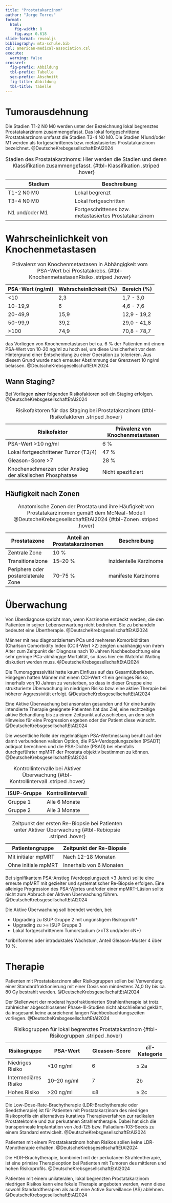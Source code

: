 ```yaml
---
title: "Prostatakarzinom"
author: "Jorge Torres"
format: 
  html: 
    fig-width: 8
    fig.asp: 0.618
slide-format: revealjs
bibliography: mta-schule.bib
csl: american-medical-association.csl
execute:
  warning: false
crossref: 
  fig-prefix: Abbildung
  tbl-prefix: Tabelle
  sec-prefix: Abschnitt
  fig-title: Abbildung
  tbl-title: Tabelle
---
```


# Tumorausdehnung 

Die Stadien T1-2 N0 M0 werden unter der Bezeichnung lokal begrenztes Prostatakarzinom zusammengefasst. 
Das lokal fortgeschrittene Prostatakarzinom umfasst die Stadien T3-4 N0 M0. 
Die Stadien N1und/oder M1 werden als fortgeschrittenes bzw. metastasiertes Prostatakarzinom bezeichnet. @DeutscheKrebsgesellschaftEtAl2024


| Stadium                     | Beschreibung                            |
|-----------------------------|-----------------------------------------|
| T1-2 N0 M0                  | Lokal begrenzt                          |
| T3-4 N0 M0                  | Lokal fortgeschritten                   |
| N1 und/oder M1              | Fortgeschrittenes bzw. metastasiertes Prostatakarzinom |

: Stadien des Prostatakarzinoms: Hier werden die Stadien und deren Klassifikation zusammengefasst. {#tbl-Klassifikation .striped .hover}


# Wahrscheinlichkeit von Knochenmetastasen 

| PSA-Wert (ng/ml)       | Wahrscheinlichkeit (%) | Bereich (%)   |
|------------------------|------------------------|---------------|
| <10                    | 2,3                    | 1,7 - 3,0     |
| 10-19,9                | 6                      | 4,6 - 7,6     |
| 20-49,9                | 15,9                   | 12,9 - 19,2   |
| 50-99,9                | 39,2                   | 29,0 - 41,8   |
| >100                   | 74,9                   | 70,8 - 78,7   |

: Prävalenz von Knochenmetastasen in Abhängigkeit vom PSA-Wert bei Prostatakrebs. {#tbl-KnochenmetastasenRisiko .striped .hover}


das Vorliegen von Knochenmetastasen bei ca. 6 % der Patienten mit einem PSA-Wert von 10-20 ng/ml zu hoch sei, um diese Unsicherheit vor dem Hintergrund einer Entscheidung zu einer Operation zu tolerieren. 
Aus diesem Grund wurde nach erneuter Abstimmung der Grenzwert 10 ng/ml belassen. @DeutscheKrebsgesellschaftEtAl2024


## Wann Staging? 

Bei Vorliegen ***einer*** folgenden Risikofaktoren soll ein Staging erfolgen. @DeutscheKrebsgesellschaftEtAl2024

| Risikofaktor                                  | Prävalenz von Knochenmetastasen | 
|-----------------------------------------------|---------------------------------|
| PSA-Wert >10 ng/ml                            | 6 %                             | 
| Lokal fortgeschrittener Tumor (T3/4)          | 47 %                            | 
| Gleason-Score >7                              | 28 %                            | 
| Knochenschmerzen oder Anstieg der alkalischen Phosphatase | Nicht spezifiziert  | 

: Risikofaktoren für das Staging bei Prostatakarzinom {#tbl-Risikofaktoren .striped .hover}

## Häufigkeit nach Zonen

| Prostatazone                   | Anteil an Prostatakarzinomen | Beschreibung                                                  |
|--------------------------------|------------------------------|----------------------------------------------------------------|
| Zentrale Zone                  | 10 %                         |                 |
| Transitionalzone               | 15–20 %                      |  inzidentelle Karzinome                                  |
| Periphere oder posterolaterale Zone | 70–75 %                |  manifeste Karzinome                              |
: Anatomische Zonen der Prostata und ihre Häufigkeit von Prostatakarzinomen gemäß dem McNeal-Modell @DeutscheKrebsgesellschaftEtAl2024 {#tbl-Zonen .striped .hover}

# Überwachung

Von Überdiagnose spricht man, wenn Karzinome entdeckt werden, die den Patienten in seiner Lebenserwartung nicht bedrohen. Sie zu behandeln bedeutet eine Übertherapie. @DeutscheKrebsgesellschaftEtAl2024


Männer mit neu diagnostiziertem PCa und mehreren Komorbiditäten (Charlson Comorbidity Index (CCI)-Wert >2) zeigten unabhängig von ihrem Alter zum Zeitpunkt der Diagnose nach 10 Jahren Nachbeobachtung eine sehr geringe PCa-abhängige Mortalität, so dass hier ein Watchful Waiting diskutiert werden muss. @DeutscheKrebsgesellschaftEtAl2024

Die Tumoraggressivität hatte kaum Einfluss auf das Gesamtüberleben. 
Hingegen hatten Männer mit einem CCI-Wert <1 ein geringes Risiko, innerhalb von 10 Jahren zu versterben, so dass in dieser Gruppe eine strukturierte Überwachung im niedrigen Risiko bzw. eine aktive Therapie bei höherer Aggressivität erfolgt. @DeutscheKrebsgesellschaftEtAl2024

Eine Aktive Überwachung bei ansonsten gesunden und für eine kurativ intendierte Therapie geeignete Patienten hat das Ziel, eine rechtzeitige aktive Behandlung bis zu einem Zeitpunkt aufzuschieben, an dem sich Hinweise für eine Progression ergeben oder der Patient diese wünscht. @DeutscheKrebsgesellschaftEtAl2024

Die wesentliche Rolle der regelmäßigen PSA-Wertmessung beruht auf der damit verbundenen validen Option, die PSA-Verdopplungszeiten (PSADT) adäquat berechnen und die PSA-Dichte (PSAD) bei ebenfalls durchgeführter mpMRT der Prostata objektiv bestimmen zu können. @DeutscheKrebsgesellschaftEtAl2024


| ISUP-Gruppe | Kontrollintervall       | 
|-------------|-------------------------|
| Gruppe 1    | Alle 6 Monate           |
| Gruppe 2    | Alle 3 Monate           | 

: Kontrollintervalle bei Aktiver Überwachung {#tbl-Kontrollintervall .striped .hover}


| Patientengruppe             | Zeitpunkt der Re-Biopsie      | 
|-----------------------------|-------------------------------|
| Mit initialer mpMRT         | Nach 12–18 Monaten            | 
| Ohne initiale mpMRT         | Innerhalb von 6 Monaten       |

: Zeitpunkt der ersten Re-Biopsie bei Patienten unter Aktiver Überwachung {#tbl-Rebiopsie .striped .hover}

Bei signifikantem PSA-Anstieg (Verdopplungszeit <3 Jahre) sollte eine erneute mpMRT mit gezielter und systematischer Re-Biopsie erfolgen. 
Eine alleinige Progression des PSA-Wertes und/oder einer mpMRT-Läsion sollte nicht zum Abbruch der Aktiven Überwachung führen. @DeutscheKrebsgesellschaftEtAl2024

Die Aktive Überwachung soll beendet werden, bei: 

- Upgrading zu ISUP Gruppe 2 mit ungünstigem Risikoprofil*  
- Upgrading zu >= ISUP Gruppe 3
- Lokal fortgeschrittenem Tumorstadium (≥cT3 und/oder cN+) 

*cribriformes oder intraduktales Wachstum, Anteil Gleason-Muster 4 über 10 %.

# Therapie 

Patienten mit Prostatakarzinom aller Risikogruppen sollen bei Verwendung einer Standardfraktionierung mit einer Dosis von mindestens 74,0 Gy bis ca. 80 Gy bestrahlt werden. @DeutscheKrebsgesellschaftEtAl2024

Der Stellenwert der moderat hypofraktionierten Strahlentherapie ist trotz zahlreicher abgeschlossener Phase-III-Studien nicht abschließend geklärt, da insgesamt keine ausreichend langen Nachbeobachtungszeiten vorliegen. @DeutscheKrebsgesellschaftEtAl2024



| Risikogruppe       | PSA-Wert             | Gleason-Score        | cT-Kategorie    |
|--------------------|----------------------|----------------------|-----------------|
| Niedriges Risiko   | <10 ng/ml           | 6                    | ≤ 2a            |
| Intermediäres Risiko | 10–20 ng/ml        | 7                    | 2b              |
| Hohes Risiko       | >20 ng/ml           | ≥8                   | ≥ 2c            |

: Risikogruppen für lokal begrenztes Prostatakarzinom {#tbl-Risikogruppen .striped .hover}


Die Low-Dose-Rate-Brachytherapie (LDR-Brachytherapie oder Seedstherapie) ist für Patienten mit Prostatakarzinom des niedrigen Risikoprofils ein alternatives kuratives Therapieverfahren zur radikalen Prostatektomie und zur perkutanen Strahlentherapie. 
Dabei hat sich die transperineale Implantation von Jod-125 bzw. Palladium-103-Seeds zu einem Standard entwickelt. @DeutscheKrebsgesellschaftEtAl2024

Patienten mit einem Prostatakarzinom hohen Risikos sollen keine LDR-Monotherapie erhalten. @DeutscheKrebsgesellschaftEtAl2024

Die HDR-Brachytherapie, kombiniert mit der perkutanen Strahlentherapie, ist eine primäre Therapieoption bei Patienten mit Tumoren des mittleren und hohen Risikoprofils. @DeutscheKrebsgesellschaftEtAl2024

Patienten mit einem unilateralen, lokal begrenzten Prostatakarzinom niedrigen Risikos kann eine fokale Therapie angeboten werden, wenn diese sowohl Standardtherapien als auch eine Active Surveillance (AS) ablehnen. @DeutscheKrebsgesellschaftEtAl2024

